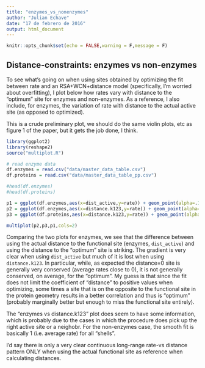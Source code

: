 ```yaml
---
title: "enzymes_vs_nonenzymes"
author: "Julian Echave"
date: "17 de febrero de 2016"
output: html_document
---
```


```r
knitr::opts_chunk$set(echo = FALSE,warning = F,message = F)
```

## Distance-constraints: enzymes vs non-enzymes

To see what's going on when using sites obtained by optimizing the fit between rate and an RSA+WCN+distance model (specifically, I'm worried about overfitting), I plot below how rates vary with distance to the "optimum" site for enzymes and non-enzymes. As a reference, I also include, for enzymes, the variation of rate with distance to the actual active site (as opposed to optimized). 

This is a crude preliminary plot, we should do the same violin plots, etc as figure 1 of the paper, but it gets the job done, I think.



```r
library(ggplot2)
library(reshape2)
source("multiplot.R")

# read enzyme data
df.enzymes = read.csv("data/master_data_table.csv")
df.proteins = read.csv("data/master_data_table_pp.csv")

#head(df.enzymes)
#head(df.proteins)

p1 = ggplot(df.enzymes,aes(x=dist_active,y=rate)) + geom_point(alpha=.1,size=.1) + geom_smooth() + coord_cartesian(ylim=c(0,2)) + xlim(0,40) + ggtitle("enzymes")
p2 = ggplot(df.enzymes,aes(x=distance.k123,y=rate)) + geom_point(alpha=.1,size=.1) + geom_smooth() + coord_cartesian(ylim=c(0,2)) + xlim(0,40) + ggtitle("enzymes")
p3 = ggplot(df.proteins,aes(x=distance.k123,y=rate)) + geom_point(alpha=.1,size=.1) + geom_smooth() + coord_cartesian(ylim=c(0,2)) + xlim(0,40) + ggtitle("non_enzymes")

multiplot(p2,p3,p1,cols=2)

```

Comparing the two plots for enzymes, we see that the difference between using the actual distance to the functional site (enzymes, `dist_active`) and using the distance to the "optimum" site is striking. The gradient is very clear when using `dist_active` but much of it is lost when using `distance.k123`. In particular, while, as expected the distance=0 site is generally very conserved (average rates close to 0), it is not generally conserved, on average, for the "optimum". My guess is that since the fit does not limit the coefficient of "distance" to positive values when optimizing, some times a site that is on the opposite to the functional site in the protein geometry results in a better correlation and thus is "optimum" (probably marginally better but enough to miss the functional site entirely). 

The "enzymes vs distance.k123" plot does seem to have some information, which is probably due to the cases in which the procedure does pick up the right active site or a neighobr. For the non-enzymes case, the smooth fit is basically 1 (i.e. average rate) for all "shells".

I'd say there is only a very clear continuous long-range rate-vs distance pattern ONLY when using the actual functional site as reference when calculating distances.





